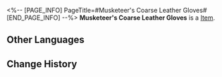 <%-- [PAGE_INFO]
PageTitle=#Musketeer's Coarse Leather Gloves#
[END_PAGE_INFO] --%>
{{Item Infobox
|id          = 41022
|image       = Item Musketeer's Coarse Leather Gloves.png
|type        = 
|invCategory = Relics
|rarity      = 3
|effect      = 
|description = A pair of leather gloves with partially cracked surfaces. The part where one holds a gun is particularly worn out.
|source1     = [[Cavern of Corrosion: Corridor of Fading Echoes]]
}}
'''Musketeer's Coarse Leather Gloves''' is a [[Item]].

==Other Languages==
{{Other Languages
|en   = Musketeer's Coarse Leather Gloves
|zhs  = 快枪手的粗革手套
|zht  = 快槍手的粗革手套
|ja   = ガンマンの荒い革手袋
|ko   = 거너의 거친 가죽장갑
|es   = Guantes de piel basta de la pistolera
|fr   = Gants en cuir grossier de mousquetaire
|ru   = Перчатки стрелка из грубой кожи
|th   = Musketeer's Coarse Leather Gloves
|vi   = Găng Tay Da Thô Của Thiện Xạ
|de   = Grobe Lederhandschuhe der Musketierin
|id   = Musketeer's Coarse Leather Gloves
|pt   = Luvas de Couro Grossas da Mosqueteira
}}

==Change History==
{{Change History|1.0}}